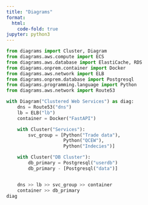 ```yaml
---
title: "Diagrams"
format:
  html:
    code-fold: true
jupyter: python3
---
```


```python
from diagrams import Cluster, Diagram
from diagrams.aws.compute import ECS
from diagrams.aws.database import ElastiCache, RDS
from diagrams.onprem.container import Docker
from diagrams.aws.network import ELB
from diagrams.onprem.database import Postgresql
from diagrams.programming.language import Python
from diagrams.aws.network import Route53
```


```python
with Diagram("Clustered Web Services") as diag:
    dns = Route53("dns")
    lb = ELB("lb")
    container = Docker("FastAPI")

    with Cluster("Services"):
        svc_group = [Python("Trade data"),
                     Python("QCEW"),
                     Python("Indecies")]

    with Cluster("DB Cluster"):
        db_primary = Postgresql("userdb")
        db_primary - [Postgresql("data")]


    dns >> lb >> svc_group >> container
    container >> db_primary
diag
```